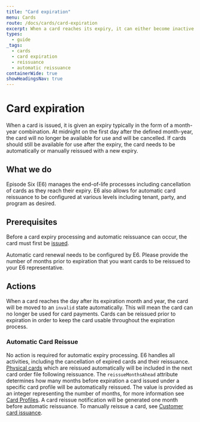 ```yaml
---
title: "Card expiration"
menu: Cards
route: /docs/cards/card-expiration
excerpt: When a card reaches its expiry, it can either become inactive or be automatically reissued.
types:
  - guide
_tags:
  - cards
  - card expiration
  - reissuance
  - automatic reissuance
containerWide: true
showHeadingsNav: true
---
```


# Card expiration

When a card is issued, it is given an expiry typically in the form of a month-year combination. At midnight on the first day after the defined month-year, the card will no longer be available for use and will be cancelled. If cards should still be available for use after the expiry, the card needs to be automatically or manually reissued with a new expiry.

## What we do

Episode Six (E6) manages the end-of-life processes including cancellation of cards as they reach their expiry. E6 also allows for automatic card reissuance to be configured at various levels including tenant, party, and program as desired.

## Prerequisites

Before a card expiry processing and automatic reissuance can occur, the card must first be [issued](/docs/cards/issuance-overview).

Automatic card renewal needs to be configured by E6. Please provide the number of months prior to expiration that you want cards to be reissued to your E6 representative.

## Actions

When a card reaches the day after its expiration month and year, the card will be moved to an `invalid` state automatically. This will mean the card can no longer be used for card payments. Cards can be reissued prior to expiration in order to keep the card usable throughout the expiration process.

### Automatic Card Reissue

No action is required for automatic expiry processing. E6 handles all activities, including the cancellation of expired cards and their reissuance. [Physical cards](/docs/cards/physical-cards) which are reissued automatically will be included in the next card order file following reissuance. The `reissueMonthsAhead` attribute determines how many months before expiration a card issued under a specific card profile will be automatically reissued. The value is provided as an integer representing the number of months, for more  information see [Card Profiles](/docs/cards/card-profiles). A card reissue notification will be generated one month before automatic reissuance. To manually reissue a card, see [Customer card issuance](/docs/cards/customer-card-issuance).